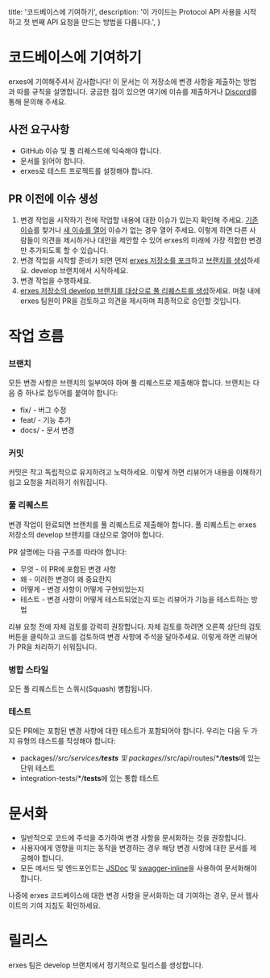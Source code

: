 
<HeroPattern />

  title: '코드베이스에 기여하기',
  description:
    '이 가이드는 Protocol API 사용을 시작하고 첫 번째 API 요청을 만드는 방법을 다룹니다.',
}

# 코드베이스에 기여하기

erxes에 기여해주셔서 감사합니다! 이 문서는 이 저장소에 변경 사항을 제출하는 방법과 따를 규칙을 설명합니다. 궁금한 점이 있으면 여기에 이슈를 제출하거나 [Discord](https://discord.com/invite/aaGzy3gQK5)를 통해 문의해 주세요.

## 사전 요구사항

- GitHub 이슈 및 풀 리퀘스트에 익숙해야 합니다.
- 문서를 읽어야 합니다.
- erxes로 테스트 프로젝트를 설정해야 합니다.
## PR 이전에 이슈 생성

1. 변경 작업을 시작하기 전에 작업할 내용에 대한 이슈가 있는지 확인해 주세요. [기존 이슈](https://github.com/erxes/erxes/issues)를 찾거나 [새 이슈를 열어](https://github.com/erxes/erxes/issues/new/choose) 이슈가 없는 경우 열어 주세요. 이렇게 하면 다른 사람들이 의견을 제시하거나 대안을 제안할 수 있어 erxes의 미래에 가장 적합한 변경만 추가되도록 할 수 있습니다.
2. 변경 작업을 시작할 준비가 되면 먼저 [erxes 저장소를 포크](https://docs.github.com/en/get-started/quickstart/fork-a-repo)하고 [브랜치를 생성](https://docs.github.com/en/pull-requests/collaborating-with-pull-requests/proposing-changes-to-your-work-with-pull-requests/creating-and-deleting-branches-within-your-repository)하세요. develop 브랜치에서 시작하세요.
3. 변경 작업을 수행하세요.
4. [erxes 저장소의 develop 브랜치를 대상으로 풀 리퀘스트를 생성](https://docs.github.com/en/pull-requests/collaborating-with-pull-requests/proposing-changes-to-your-work-with-pull-requests/creating-a-pull-request-from-a-fork)하세요. 며칠 내에 erxes 팀원이 PR을 검토하고 의견을 제시하며 최종적으로 승인할 것입니다.
# 작업 흐름
### 브랜치

모든 변경 사항은 브랜치의 일부여야 하며 풀 리퀘스트로 제출해야 합니다. 브랜치는 다음 중 하나로 접두어를 붙여야 합니다:

- fix/ - 버그 수정
- feat/ - 기능 추가
- docs/ - 문서 변경

### 커밋

커밋은 작고 독립적으로 유지하려고 노력하세요. 이렇게 하면 리뷰어가 내용을 이해하기 쉽고 요청을 처리하기 쉬워집니다.

### 풀 리퀘스트

변경 작업이 완료되면 브랜치를 풀 리퀘스트로 제출해야 합니다. 풀 리퀘스트는 erxes 저장소의 develop 브랜치를 대상으로 열어야 합니다.

PR 설명에는 다음 구조를 따라야 합니다:

- 무엇 - 이 PR에 포함된 변경 사항
- 왜 - 이러한 변경이 왜 중요한지
- 어떻게 - 변경 사항이 어떻게 구현되었는지
- 테스트 - 변경 사항이 어떻게 테스트되었는지 또는 리뷰어가 기능을 테스트하는 방법

리뷰 요청 전에 자체 검토를 강력히 권장합니다. 자체 검토를 하려면 오른쪽 상단의 검토 버튼을 클릭하고 코드를 검토하여 변경 사항에 주석을 달아주세요. 이렇게 하면 리뷰어가 PR을 처리하기 쉬워집니다.

### 병합 스타일

모든 풀 리퀘스트는 스쿼시(Squash) 병합됩니다.

### 테스트

모든 PR에는 포함된 변경 사항에 대한 테스트가 포함되어야 합니다. 우리는 다음 두 가지 유형의 테스트를 작성해야 합니다:

- packages/*/src/services/**tests** 및 packages/*/src/api/routes/*/**tests**에 있는 단위 테스트
- integration-tests/*/**tests**에 있는 통합 테스트

# 문서화

- 일반적으로 코드에 주석을 추가하여 변경 사항을 문서화하는 것을 권장합니다.
- 사용자에게 영향을 미치는 동작을 변경하는 경우 해당 변경 사항에 대한 문서를 제공해야 합니다.
- 모든 메서드 및 엔드포인트는 [JSDoc](https://jsdoc.app/) 및 [swagger-inline](https://www.npmjs.com/package/swagger-inline)을 사용하여 문서화해야 합니다.

<Note>
  나중에 erxes 코드베이스에 대한 변경 사항을 문서화하는 데 기여하는 경우, 
  문서 웹사이트의 기여 지침도 확인하세요.
</Note>

# 릴리스

erxes 팀은 develop 브랜치에서 정기적으로 릴리스를 생성합니다.
